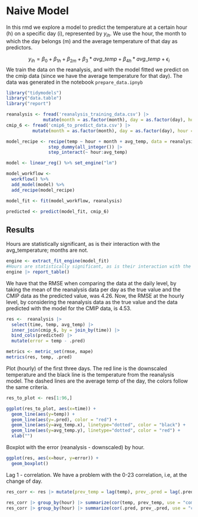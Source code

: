 # Naive Model

In this rmd we explore a model to predict the temperature at a certain hour (h) on a specific day (i), represented by $y_{ih}$. We use the hour, the month to which the day belongs (m) and the average temperature of that day as predictors. 

$$y_{ih} = \beta_0 + \beta_{1h} + \beta_{2m} + \beta_3*avg\_temp + \beta_{4h}*avg\_temp + \epsilon_i $$
We train the data on the reanalysis, and with the model fitted we predict on the cmip data (since we have the average temperature for that day). The data was generated in the notebook `prepare_data.ipnyb`

```r
library("tidymodels")
library("data.table")
library("report")

reanalysis <- fread('reanalysis_training_data.csv') |>
              mutate(month = as.factor(month), day = as.factor(day), hour = as.factor(hour))
cmip_6 <- fread('cmip6_to_predict_data.csv') |>
          mutate(month = as.factor(month), day = as.factor(day), hour = as.factor(hour))
```

```r
model_recipe <- recipe(temp ~ hour + month + avg_temp, data = reanalysis) |>
                step_dummy(all_integer()) |>
                step_interact(~ hour:avg_temp)

model <- linear_reg() %>% set_engine("lm")

model_workflow <- 
  workflow() %>% 
  add_model(model) %>% 
  add_recipe(model_recipe)

model_fit <- fit(model_workflow, reanalysis)

predicted <- predict(model_fit, cmip_6)
```

## Results

Hours are statistically significant, as is their interaction with the avg_temperature; months are not. 

```r
engine <- extract_fit_engine(model_fit)
#Hours are statistically significant, as is their interaction with the avg_temperature; months are not. 
engine |> report_table()
```

We have that the RMSE when comparing the data at the daily level, by taking the mean of the reanalysis data per day as the true value and the CMIP data as the predicted value, was 4.26. Now, the RMSE at the hourly level, by considering the reanalysis data as the true value and the data predicted with the model for the CMIP data, is 4.53.

```r

res <-  reanalysis |>
  select(time, temp, avg_temp) |>
  inner_join(cmip_6, by = join_by(time)) |>
  bind_cols(predicted) |>
  mutate(error = temp - .pred)

metrics <- metric_set(rmse, mape)
metrics(res, temp, .pred)
```

Plot (hourly) of the first three days. The red line is the downscaled temperature and the black line is the temperature from the reanalysis model. The dashed lines are the average temp of the day, the colors follow the same criteria.

```r
res_to_plot <- res[1:96,]

ggplot(res_to_plot, aes(x=time)) +
  geom_line(aes(y=temp)) +
  geom_line(aes(y=.pred), color = "red") +
  geom_line(aes(y=avg_temp.x), linetype="dotted", color = "black") +
  geom_line(aes(y=avg_temp.y), linetype="dotted", color = "red") +
  xlab("")
```

Boxplot with the error (reanalysis - downscaled) by hour.

```r
ggplot(res, aes(x=hour, y=error)) +
  geom_boxplot()
```

Lag 1 - correlation. We have a problem with the 0-23 correlation, i.e, at the change of day.

```r

res_corr <- res |> mutate(prev_temp = lag(temp), prev_.pred = lag(.pred))

res_corr |> group_by(hour) |> summarize(cor(temp, prev_temp, use = "complete.obs"))
res_corr |> group_by(hour) |> summarize(cor(.pred, prev_.pred, use = "complete.obs"))

```

